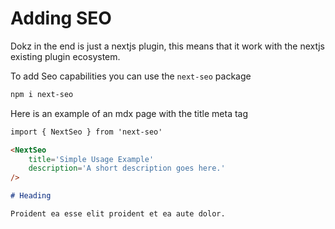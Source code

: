 # Adding SEO

Dokz in the end is just a nextjs plugin, this means that it work with the nextjs existing plugin ecosystem.

To add Seo capabilities you can use the `next-seo` package

```sh
npm i next-seo
```

Here is an example of an mdx page with the title meta tag

```md
import { NextSeo } from 'next-seo'

<NextSeo
    title='Simple Usage Example'
    description='A short description goes here.'
/>

# Heading

Proident ea esse elit proident et ea aute dolor.
```





















